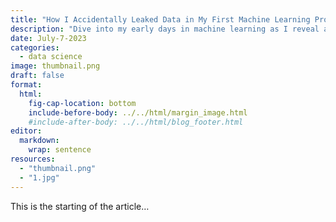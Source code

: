 ```yaml
---
title: "How I Accidentally Leaked Data in My First Machine Learning Project"
description: "Dive into my early days in machine learning as I reveal a rookie mistake that led to data leakage. Learn firsthand how data leakage happens and why implementing a pipeline is essential to avoid such pitfalls."
date: July-7-2023
categories: 
  - data science
image: thumbnail.png
draft: false
format:
  html:
    fig-cap-location: bottom
    include-before-body: ../../html/margin_image.html
    #include-after-body: ../../html/blog_footer.html
editor: 
  markdown: 
    wrap: sentence
resources: 
  - "thumbnail.png"
  - "1.jpg"
---
```


This is the starting of the article...
